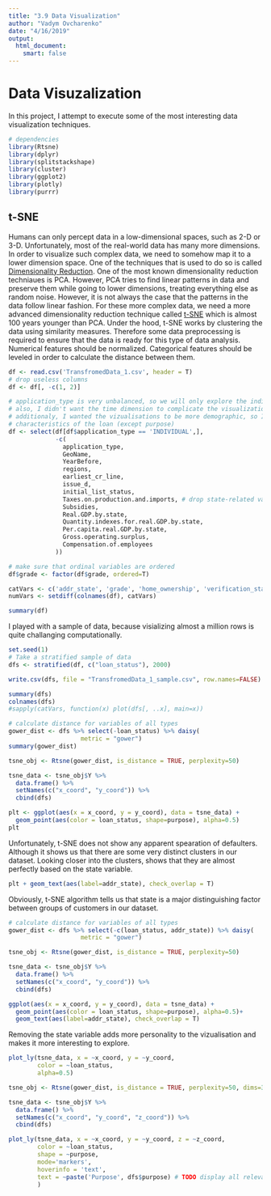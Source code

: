 ```yaml
---
title: "3.9 Data Visualization"
author: "Vadym Ovcharenko"
date: "4/16/2019"
output: 
  html_document:
    smart: false
---
```


# Data Visuzalization

In this project, I attempt to execute some of the most interesting data visualization techniques.

```r
# dependencies
library(Rtsne)
library(dplyr)
library(splitstackshape)
library(cluster)
library(ggplot2)
library(plotly)
library(purrr)
```


## t-SNE

Humans can only percept data in a low-dimensional spaces, such as 2-D or 3-D. Unfortunately, most of the real-world data has many more dimensions. In order to visualize such complex data, we need to somehow map it to a lower dimension space. One of the techniques that is used to do so is called [Dimensionality Reduction](https://en.wikipedia.org/wiki/Dimensionality_reduction). One of the most known dimensionality reduction techniaues is PCA. However, PCA tries to find linear patterns in data and preserve them while going to lower dimensions, treating everything else as random noise. However, it is not always the case that the patterns in the data follow linear fashion. For these more complex data, we need a more advanced dimensionality reduction technique called [t-SNE](https://www.analyticsvidhya.com/blog/2017/01/t-sne-implementation-r-python/) which is almost 100 years younger than PCA. 
Under the hood, t-SNE works by clustering the data using similarity measures. Therefore some data preprocessing is required to ensure that the data is ready for this type of data analysis. Numerical features should be normalized. Categorical features should be leveled in order to calculate the distance between them.

```r
df <- read.csv('TransfromedData_1.csv', header = T)
# drop useless columns 
df <- df[, -c(1, 2)]

# application_type is very unbalanced, so we will only explore the individual applications
# also, I didn't want the time dimension to complicate the visualization, so I dropped the date cols.
# additionaly, I wanted the vizualisations to be more demographic, so I dropped variables that are
# characteristics of the loan (except purpose)
df <- select(df[df$application_type == 'INDIVIDUAL',], 
             -c(
               application_type, 
               GeoName, 
               YearBefore,
               regions,
               earliest_cr_line,
               issue_d,
               initial_list_status, 
               Taxes.on.production.and.imports, # drop state-related variables
               Subsidies,
               Real.GDP.by.state,
               Quantity.indexes.for.real.GDP.by.state,
               Per.capita.real.GDP.by.state,
               Gross.operating.surplus,
               Compensation.of.employees
             ))

# make sure that ordinal variables are ordered
df$grade <- factor(df$grade, ordered=T)

catVars <- c('addr_state', 'grade', 'home_ownership', 'verification_status', 'loan_status', 'purpose')
numVars <- setdiff(colnames(df), catVars)

summary(df)
```
I played with a sample of data, because visializing almost a million rows is quite challanging computationally. 

```r

set.seed(1)
# Take a stratified sample of data
dfs <- stratified(df, c("loan_status"), 2000)

write.csv(dfs, file = "TransfromedData_1_sample.csv", row.names=FALSE)

summary(dfs)
colnames(dfs)
#sapply(catVars, function(x) plot(dfs[, ..x], main=x))
```


```r
# calculate distance for variables of all types
gower_dist <- dfs %>% select(-loan_status) %>% daisy(
                    metric = "gower")
summary(gower_dist)
```


```r
tsne_obj <- Rtsne(gower_dist, is_distance = TRUE, perplexity=50)

tsne_data <- tsne_obj$Y %>%
  data.frame() %>%
  setNames(c("x_coord", "y_coord")) %>%
  cbind(dfs)

plt <- ggplot(aes(x = x_coord, y = y_coord), data = tsne_data) + 
  geom_point(aes(color = loan_status, shape=purpose), alpha=0.5)
plt
```
Unfortunately, t-SNE does not show any apparent spearation of defaulters. Although it shows us that there are some very distinct clusters in our dataset. Looking closer into the clusters, shows that they are almost perfectly based on the state variable.

```r
plt + geom_text(aes(label=addr_state), check_overlap = T)
```
Obviously, t-SNE algorithm tells us that state is a major distinguishing factor between groups of customers in our dataset. 

```r
# calculate distance for variables of all types
gower_dist <- dfs %>% select(-c(loan_status, addr_state)) %>% daisy(
                    metric = "gower")

tsne_obj <- Rtsne(gower_dist, is_distance = TRUE, perplexity=50)

tsne_data <- tsne_obj$Y %>%
  data.frame() %>%
  setNames(c("x_coord", "y_coord")) %>%
  cbind(dfs)

ggplot(aes(x = x_coord, y = y_coord), data = tsne_data) + 
  geom_point(aes(color = loan_status, shape=purpose), alpha=0.5)+
  geom_text(aes(label=addr_state), check_overlap = T)
```
Removing the state variable adds more personality to the vizualisation and makes it more interesting to explore.

```r


plot_ly(tsne_data, x = ~x_coord, y = ~y_coord, 
        color = ~loan_status, 
        alpha=0.5)
```
```r

tsne_obj <- Rtsne(gower_dist, is_distance = TRUE, perplexity=50, dims=3)

tsne_data <- tsne_obj$Y %>%
  data.frame() %>%
  setNames(c("x_coord", "y_coord", "z_coord")) %>%
  cbind(dfs)

plot_ly(tsne_data, x = ~x_coord, y = ~y_coord, z = ~z_coord, 
        color = ~loan_status, 
        shape = ~purpose,
        mode='markers',
        hoverinfo = 'text',
        text = ~paste('Purpose', dfs$purpose) # TODO display all relevant data
        )
```

